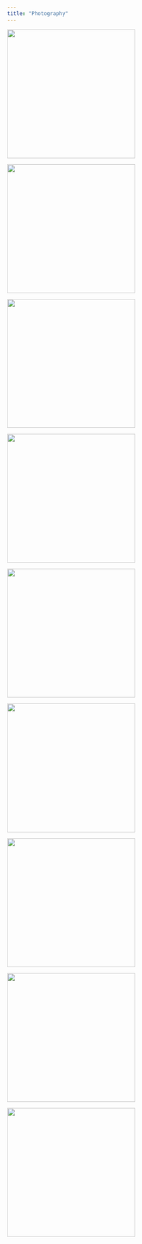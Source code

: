 ```yaml
---
title: "Photography"
---
```


![](images/hoga%202024-02-21%20125731.651.JPG){width="300"}

![](images/hoga%202024-02-21%20130013.736.JPG){width="300"}

![](images/hoga%202024-02-21%20131730.778.JPG){width="300"}

![](images/hoga%202024-02-21%20134852.081.JPG){width="300"}

![](images/hoga%202024-02-21%20140153.819.JPG){width="300"}

![](images/hoga%202024-02-21%20140544.116.JPG){width="300"}

![](images/hoga%202024-02-21%20141510.964.JPG){width="300"}

![](images/hoga%202024-02-21%20143440.081.JPG){width="300"}

![](images/hoga%202024-02-21%20144132.453.JPG){width="300"}
